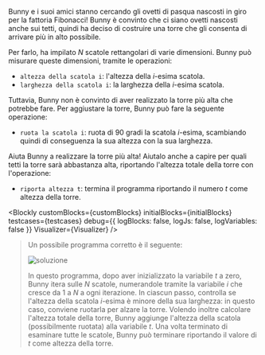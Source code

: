 
Bunny e i suoi amici stanno cercando gli ovetti di pasqua nascosti in giro per la fattoria Fibonacci!
Bunny è convinto che ci siano ovetti nascosti anche sui tetti, quindi ha deciso di costruire una
torre che gli consenta di arrivare più in alto possibile.

Per farlo, ha impilato $N$ scatole rettangolari di varie dimensioni. Bunny può misurare queste dimensioni,
tramite le operazioni:

- `altezza della scatola i`: l'altezza della $i$-esima scatola.
- `larghezza della scatola i`: la larghezza della $i$-esima scatola.

Tuttavia, Bunny non è convinto di aver realizzato la torre più alta che potrebbe fare. Per aggiustare
la torre, Bunny può fare la seguente operazione:

- `ruota la scatola i`: ruota di 90 gradi la scatola $i$-esima, scambiando quindi di conseguenza
  la sua altezza con la sua larghezza.

Aiuta Bunny a realizzare la torre più alta! Aiutalo anche a capire per quali tetti la torre sarà
abbastanza alta, riportando l'altezza totale della torre con l'operazione:

- `riporta altezza t`: termina il programma riportando il numero $t$ come altezza della torre.

<Blockly
  customBlocks={customBlocks}
  initialBlocks={initialBlocks}
  testcases={testcases}
  debug={{ logBlocks: false, logJs: false, logVariables: false }}
  Visualizer={Visualizer}
/>

> Un possibile programma corretto è il seguente:
>
> ![soluzione](sol.png)
>
> In questo programma, dopo aver inizializzato la variabile $t$ a zero, Bunny itera sulle $N$ scatole,
> numerandole tramite la variabile $i$ che cresce da $1$ a $N$ a ogni iterazione. In ciascun passo,
> controlla se l'altezza della scatola $i$-esima è minore della sua larghezza: in questo caso, conviene
> ruotarla per alzare la torre. Volendo inoltre calcolare l'altezza totale della torre, Bunny aggiunge
> l'altezza della scatola (possibilmente ruotata) alla variabile $t$. Una volta terminato di esaminare
> tutte le scatole, Bunny può terminare riportando il valore di $t$ come altezza della torre.

